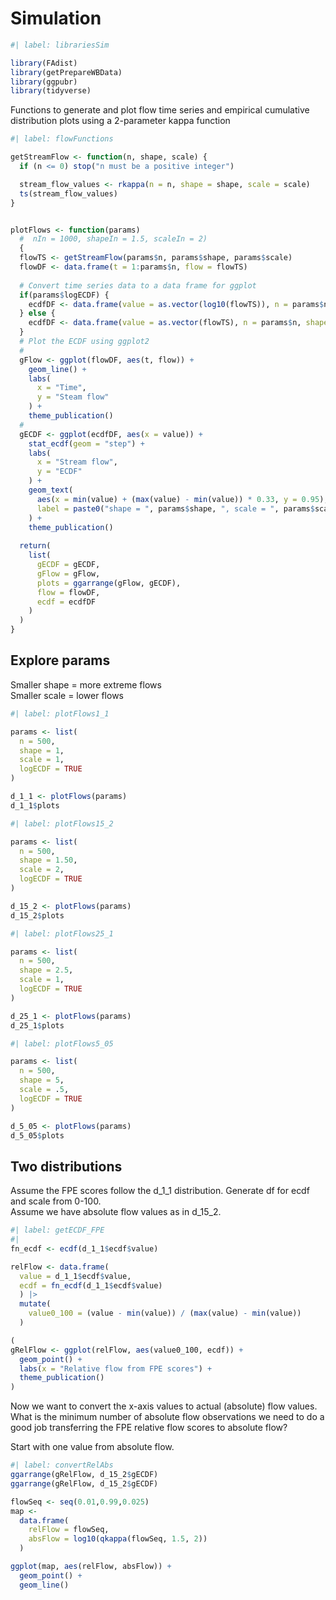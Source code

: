 # Simulation

```r
#| label: librariesSim

library(FAdist)
library(getPrepareWBData)
library(ggpubr)
library(tidyverse)
```

Functions to generate and plot flow time series and empirical cumulative distribution plots using a 2-parameter kappa function
```r
#| label: flowFunctions 

getStreamFlow <- function(n, shape, scale) {
  if (n <= 0) stop("n must be a positive integer")

  stream_flow_values <- rkappa(n = n, shape = shape, scale = scale)
  ts(stream_flow_values)
}


plotFlows <- function(params)
  #  nIn = 1000, shapeIn = 1.5, scaleIn = 2) 
  {
  flowTS <- getStreamFlow(params$n, params$shape, params$scale)
  flowDF <- data.frame(t = 1:params$n, flow = flowTS)
  
  # Convert time series data to a data frame for ggplot
  if(params$logECDF) {
    ecdfDF <- data.frame(value = as.vector(log10(flowTS)), n = params$n, shape = params$shape, scale = params$scale)
  } else {
    ecdfDF <- data.frame(value = as.vector(flowTS), n = params$n, shape = params$shape, scale = params$scale)
  }
  # Plot the ECDF using ggplot2
  # 
  gFlow <- ggplot(flowDF, aes(t, flow)) +
    geom_line() +
    labs(
      x = "Time", 
      y = "Steam flow"
    ) +
    theme_publication()
  # 
  gECDF <- ggplot(ecdfDF, aes(x = value)) +
    stat_ecdf(geom = "step") +
    labs(
      x = "Stream flow",
      y = "ECDF"
    ) +
    geom_text(
      aes(x = min(value) + (max(value) - min(value)) * 0.33, y = 0.95), 
      label = paste0("shape = ", params$shape, ", scale = ", params$scale)
    ) +
    theme_publication()
  
  return(
    list(
      gECDF = gECDF,
      gFlow = gFlow,
      plots = ggarrange(gFlow, gECDF),
      flow = flowDF,
      ecdf = ecdfDF
    )
  )
}
```

## Explore params  
Smaller shape = more extreme flows  
Smaller scale = lower flows
```r
#| label: plotFlows1_1 

params <- list(
  n = 500,
  shape = 1,
  scale = 1,
  logECDF = TRUE
)

d_1_1 <- plotFlows(params)
d_1_1$plots
```


```r
#| label: plotFlows15_2

params <- list(
  n = 500,
  shape = 1.50,
  scale = 2,
  logECDF = TRUE
)

d_15_2 <- plotFlows(params)
d_15_2$plots
```

```r
#| label: plotFlows25_1 

params <- list(
  n = 500,
  shape = 2.5,
  scale = 1,
  logECDF = TRUE
)

d_25_1 <- plotFlows(params)
d_25_1$plots
```


```r
#| label: plotFlows5_05

params <- list(
  n = 500,
  shape = 5,
  scale = .5,
  logECDF = TRUE
)

d_5_05 <- plotFlows(params)
d_5_05$plots
```

## Two distributions  
Assume the FPE scores follow the d_1_1 distribution. Generate df for ecdf and scale from 0-100.  
Assume we have absolute flow values as in d_15_2.   
```r
#| label: getECDF_FPE
#| 
fn_ecdf <- ecdf(d_1_1$ecdf$value)

relFlow <- data.frame(
  value = d_1_1$ecdf$value, 
  ecdf = fn_ecdf(d_1_1$ecdf$value)
  ) |> 
  mutate(
    value0_100 = (value - min(value)) / (max(value) - min(value))
  )

(
gRelFlow <- ggplot(relFlow, aes(value0_100, ecdf)) +
  geom_point() +
  labs(x = "Relative flow from FPE scores") +
  theme_publication()
)

```

Now we want to convert the x-axis values to actual (absolute) flow values. What is the minimum number of absolute flow observations we need to do a good job transferring the FPE relative flow scores to absolute flow?  

Start with one value from absolute flow.  
```r
#| label: convertRelAbs
ggarrange(gRelFlow, d_15_2$gECDF)
ggarrange(gRelFlow, d_15_2$gECDF)

flowSeq <- seq(0.01,0.99,0.025)
map <- 
  data.frame(
    relFlow = flowSeq,
    absFlow = log10(qkappa(flowSeq, 1.5, 2))
  )

ggplot(map, aes(relFlow, absFlow)) +
  geom_point() +
  geom_line()





```

